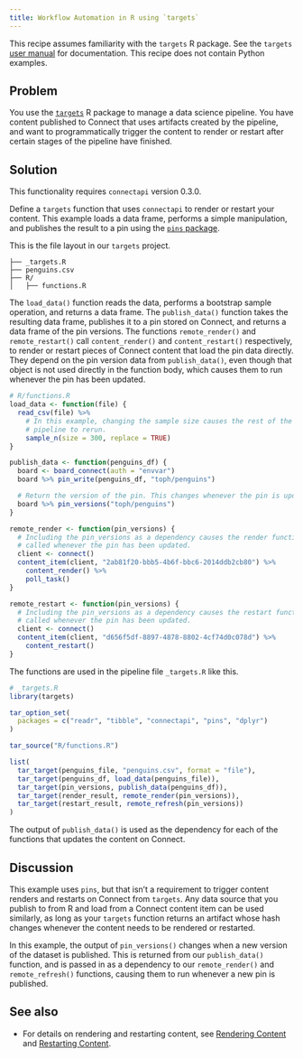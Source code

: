 ```yaml
---
title: Workflow Automation in R using `targets`
---
```


:::{.callout-note}
This recipe assumes familiarity with the `targets` R package. See the `targets` [user manual](https://books.ropensci.org/targets/) for documentation. This recipe does not contain Python examples.
:::

## Problem

You use the [`targets`](https://books.ropensci.org/targets/) R package to manage a data science pipeline. You have content published to Connect that uses artifacts created by the pipeline, and want to programmatically trigger the content to render or restart after certain stages of the pipeline have finished.

## Solution

:::{.callout-note}
This functionality requires `connectapi` version 0.3.0.
:::

Define a `targets` function that uses `connectapi` to render or restart your content. This example loads a data frame, performs a simple manipulation, and publishes the result to a pin using the [`pins` package](https://pins.rstudio.com/).

This is the file layout in our `targets` project.

```.default
├── _targets.R
├── penguins.csv
├── R/
│   ├── functions.R
```

The `load_data()` function reads the data, performs a bootstrap sample operation, and returns a data frame. The `publish_data()` function takes the resulting data frame, publishes it to a pin stored on Connect, and returns a data frame of the pin versions. The functions `remote_render()` and `remote_restart()` call `content_render()` and `content_restart()` respectively, to render or restart pieces of Connect content that load the pin data directly. They depend on the pin version data from `publish_data()`, even though that object is not used directly in the function body, which causes them to run whenever the pin has been updated.

```.r
# R/functions.R
load_data <- function(file) {
  read_csv(file) %>%
    # In this example, changing the sample size causes the rest of the
    # pipeline to rerun.
    sample_n(size = 300, replace = TRUE)
}

publish_data <- function(penguins_df) {
  board <- board_connect(auth = "envvar")
  board %>% pin_write(penguins_df, "toph/penguins")

  # Return the version of the pin. This changes whenever the pin is updated.
  board %>% pin_versions("toph/penguins")
}

remote_render <- function(pin_versions) {
  # Including the pin_versions as a dependency causes the render function to be
  # called whenever the pin has been updated.
  client <- connect()
  content_item(client, "2ab81f20-bbb5-4b6f-bbc6-2014ddb2cb80") %>%
    content_render() %>%
    poll_task()
}

remote_restart <- function(pin_versions) {
  # Including the pin_versions as a dependency causes the restart function to be
  # called whenever the pin has been updated.
  client <- connect()
  content_item(client, "d656f5df-8897-4878-8802-4cf74d0c078d") %>%
    content_restart()
}
```

The functions are used in the pipeline file `_targets.R` like this.

```.r
# _targets.R
library(targets)

tar_option_set(
  packages = c("readr", "tibble", "connectapi", "pins", "dplyr")
)

tar_source("R/functions.R")

list(
  tar_target(penguins_file, "penguins.csv", format = "file"),
  tar_target(penguins_df, load_data(penguins_file)),
  tar_target(pin_versions, publish_data(penguins_df)),
  tar_target(render_result, remote_render(pin_versions)),
  tar_target(restart_result, remote_refresh(pin_versions))
)
```

The output of `publish_data()` is used as the dependency for each of the functions that updates the content on Connect.

## Discussion

This example uses `pins`, but that isn't a requirement to trigger content renders and restarts on Connect from `targets`. Any data source that you publish to from R and load from a Connect content item can be used similarly, as long as your `targets` function returns an artifact whose hash changes whenever the content needs to be rendered or restarted.

In this example, the output of `pin_versions()` changes when a new version of the dataset is published. This is returned from our `publish_data()` function, and is passed in as a dependency to our `remote_render()` and `remote_refresh()` functions, causing them to run whenever a new pin is published.

## See also

- For details on rendering and restarting content, see [Rendering Content](../../content/rendering-content/index.qmd) and [Restarting Content](../../content/restarting-content/index.qmd).
